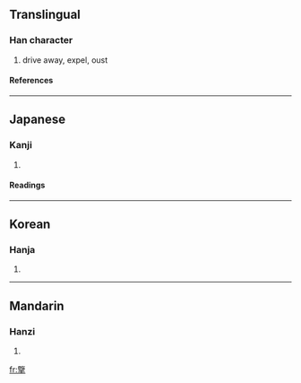 ==Translingual==
===Han character===
{{Han char|rn=64|rad=手|as=15|sn=19|four=|canj=尸田手 (SWQ)}}
# drive away, expel, oust
====References====
{{Han ref|kx=0460.060|dkj=12859|dj=0808.260|hdz=31973.050|uh=64E5|ud=25829}}

----
==Japanese==
===Kanji===
{{ja-kanji|grade=|rs=手15}}
# {{defn|Japanese}} 
====Readings====
{{ja-readings|on=[[らん]] (ran)|kun=[[とる]] (toru)}}

----
==Korean==
===Hanja===
{{ko-hanja|hangeul=람>남|eumhun=|rv=ram>nam|mr=ram>nam|y=lam>nam}}
# {{defn|Korean}}

----
==Mandarin==
===Hanzi===
{{cmn-hanzi|pin=[[lǎn]] ([[lan3]])|wg=lan<sup>3</sup>}}
# {{defn|Mandarin}}

[[fr:擥]]